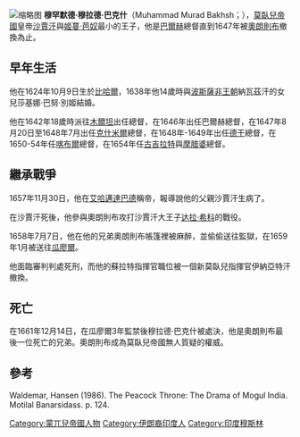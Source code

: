 [[File:Murád_Baxsh.jpg|缩略图]]
'''穆罕默德·穆拉德·巴克什'''（Muhammad Murad Bakhsh；{{bd|1624年|10月9日|1661年|12月14日}}），[[莫臥兒帝國|莫臥兒帝國]]皇帝[[沙賈汗|沙賈汗]]與[[姬蔓·芭奴|姬蔓·芭奴]]最小的王子，他是[[巴爾赫|巴爾赫]]總督直到1647年被[[奧朗則布|奧朗則布]]撤換為止。

==早年生活==
他在1624年10月9日生於[[比哈爾|比哈爾]]，1638年他14歲時與[[波斯|波斯]][[薩非王朝|薩非王朝]]納瓦茲汗的女兒莎基娜·巴努·別姬結婚。

他在1642年18歲時派往[[木爾坦|木爾坦]]出任總督，在1646年出任巴爾赫總督，在1647年8月20日至1648年7月出任[[克什米爾|克什米爾]]總督，在1648年-1649年出任[[德干|德干]]總督，在1650-54年任[[喀布爾|喀布爾]]總督，在1654年任[[古吉拉特|古吉拉特]]與[[摩腊婆|摩腊婆]]總督。

==繼承戰爭==
1657年11月30日，他在[[艾哈邁達巴德|艾哈邁達巴德]]稱帝，報導說他的父親沙賈汗生病了。

在沙賈汗死後，他參與奧朗則布攻打沙賈汗大王子[[达拉·希科|达拉·希科]]的戰役。

1658年7月7日，他在他的兄弟奧朗則布帳篷裡被麻醉，並偷偷送往監獄，在1659年1月被送往[[瓜廖爾|瓜廖爾]]。

他面臨審判判處死刑，而他的蘇拉特指揮官職位被一個新莫臥兒指揮官伊納亞特汗撤換。

==死亡==
在1661年12月14日，在瓜廖爾3年監禁後穆拉德·巴克什被處決，他是奧朗則布最後一位死亡的兄弟。奧朗則布成為莫臥兒帝國無人質疑的權威。

==參考==
Waldemar, Hansen (1986). The Peacock Throne: The Drama of Mogul India. Motilal Banarsidass. p. 124.

[[Category:蒙兀兒帝國人物|Category:蒙兀兒帝國人物]]
[[Category:伊朗裔印度人|Category:伊朗裔印度人]]
[[Category:印度穆斯林|Category:印度穆斯林]]